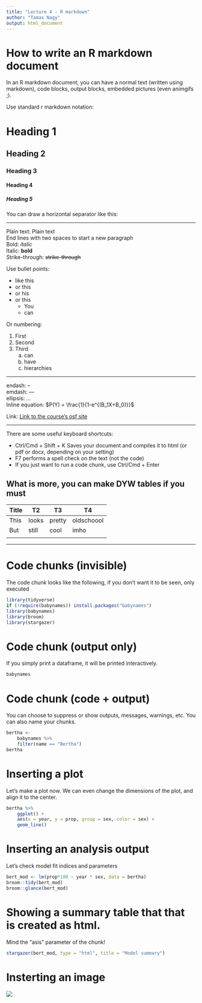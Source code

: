 ```yaml
---
title: "Lecture 4 - R markdown"
author: "Tamas Nagy"
output: html_document
---
```

# How to write an R markdown document

In an R markdown document, you can have a normal text (written using markdown), code blocks, output blocks, embedded pictures (even animgifs ;). 

Use standard r markdown notation:

# Heading 1
## Heading 2
### Heading 3
#### Heading 4
##### Heading 5


You can draw a horizontal separator like this:

***
Plain text: Plain text  
End lines with two spaces to start a new paragraph  
Bold: *italic*  
Italic: **bold**  
Strike-through: ~~strike-through~~  

Use bullet points:

* like this
* or this
* or his
* or this
    + You
    + can

Or numbering:

1. First
2. Second
3. Third
    a. can
    b. have
    c. hierarchies
    
***
endash: --  
emdash: ---  
ellipsis: ...  
Inline equation: $P(Y) = \frac{1}{1-e^{(B_1X+B_0)}}$  

Link: [Link to the course's osf site](https://osf.io/xcvn7/)  

***  

There are some useful keyboard shortcuts:

* Ctrl/Cmd + Shift + K Saves your document and compiles it to html (or pdf or docx, depending on your setting)
* F7 performs a spell check on the text (not the code)
* If you just want to run a code chunk, use Ctrl/Cmd + Enter

## What is more, you can make DYW tables if you must

Title  | T2    |   T3  |    T4
-------|-------|-------|-----------
   This| looks |pretty | oldschoool
But    | still |cool   | imho
       |       |       |           

***

# Code chunks (invisible)
The code chunk looks like the following, if you don't want it to be seen, only executed

```r
library(tidyverse)
if (!require(babynames)) install.packages("babynames")
library(babynames)
library(broom)
library(stargazer)
```

# Code chunk (output only)
If you simply print a dataframe, it will be printed interactively.

```r
babynames
```

# Code chunk (code + output)
You can choose to suppress or show outputs, messages, warnings, etc. You can also name your chunks.

```r
bertha <- 
    babynames %>% 
    filter(name == "Bertha") 
bertha
```

# Inserting a plot  
Let's make a plot now. We can even change the dimensions of the plot, and align it to the center.

```r
bertha %>% 
    ggplot() +
    aes(x = year, y = prop, group = sex, color = sex) +
    geom_line()
```

# Inserting an analysis output  
Let's check model fit indices and parameters

```r
bert_mod <- lm(prop*100 ~ year * sex, data = bertha)
broom::tidy(bert_mod)
broom::glance(bert_mod)
```

# Showing a summary table that that is created as html. 
Mind the "asis" parameter of the chunk!
```r
stargazer(bert_mod, type = "html", title = "Model summary")
```


# Insterting an image
![](http://www.reactiongifs.com/wp-content/uploads/2013/06/deal.gif)



